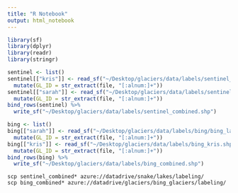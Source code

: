 ```yaml
---
title: "R Notebook"
output: html_notebook
---
```


```r
library(sf)
library(dplyr)
library(readr)
library(stringr)
```

```r
sentinel <- list()
sentinel[["kris"]] <- read_sf("~/Desktop/glaciers/data/labels/sentinel_kris/labels_kris.shp") %>%
  mutate(GL_ID = str_extract(file, "[:alnum:]+"))
sentinel[["sarah"]] <- read_sf("~/Desktop/glaciers/data/labels/sentinel/sentinel_labels.shp") %>%
  mutate(GL_ID = str_extract(file, "[:alnum:]+"))
bind_rows(sentinel) %>%
  write_sf("~/Desktop/glaciers/data/labels/sentinel_combined.shp")
```


```r
bing <- list()
bing[["sarah"]] <- read_sf("~/Desktop/glaciers/data/labels/bing/bing_labels.shp") %>%
  mutate(GL_ID = str_extract(file, "[:alnum:]+"))
bing[["kris"]] <- read_sf("~/Desktop/glaciers/data/labels/bing_kris.shp") %>%
  mutate(GL_ID = str_extract(file, "[:alnum:]+"))
bind_rows(bing) %>%
  write_sf("~/Desktop/glaciers/data/labels/bing_combined.shp")
```

```
scp sentinel_combined* azure://datadrive/snake/lakes/labeling/
scp bing_combined* azure://datadrive/glaciers/bing_glaciers/labeling/
```